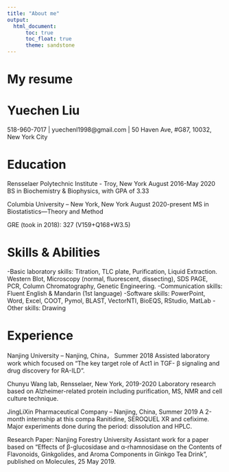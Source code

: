 ```yaml
---
title: "About me"
output: 
  html_document:
      toc: true
      toc_float: true
      theme: sandstone
---
```

# My resume
# Yuechen Liu
518-960-7017 | yuechenl1998@gmail.com | 50 Haven Ave, #G87, 10032, New York City

# Education

Rensselaer Polytechnic Institute - Troy, New York     August 2016-May 2020
BS in Biochemistry & Biophysics, with GPA of 3.33

Columbia University – New York, New York              August 2020-present
MS in Biostatistics—Theory and Method 

GRE (took in 2018): 327 (V159+Q168+W3.5)

# Skills & Abilities

-Basic laboratory skills: Titration, TLC plate, Purification, Liquid Extraction.
Western Blot, Microscopy (normal, fluorescent, dissecting), SDS PAGE, PCR, Column Chromatography, Genetic Engineering. 
-Communication skills: Fluent English & Mandarin (1st language)
-Software skills: PowerPoint, Word, Excel, COOT, Pymol, BLAST, VectorNTI, BioEQS, RStudio, MatLab -Other skills: Drawing

# Experience

Nanjing University – Nanjing, China， Summer 2018
Assisted laboratory work which focused on “The key target role of Act1 in TGF- β signaling and drug discovery for RA-ILD”.

Chunyu Wang lab, Rensselaer, New York, 2019-2020
Laboratory research based on Alzheimer-related protein including purification, MS,
NMR and cell culture technique.

JingLiXin Pharmaceutical Company – Nanjing, China, Summer 2019
A 2-month internship at this compa Ranitidine, SEROQUEL XR and cefixime. Major experiments done during the period: dissolution and HPLC.

Research Paper: Nanjing Forestry University
Assistant work for a paper based on “Effects of β-glucosidase and α-rhamnosidase on the Contents of Flavonoids, Ginkgolides, and Aroma Components in Ginkgo Tea Drink”, published on Molecules, 25 May 2019.










